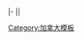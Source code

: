 |-
|{{Canadian politics/party colours/BQ}}|&nbsp;&nbsp;&nbsp;&nbsp;<noinclude>
[[Category:加拿大模板]]
</noinclude>